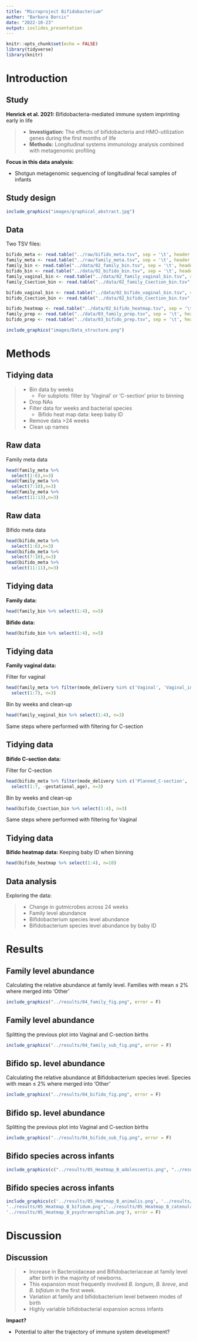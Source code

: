```yaml
---
title: "Microproject Bifidobacterium"
author: "Barbara Borcic"
date: "2022-10-23"
output: ioslides_presentation
---
```


```r
knitr::opts_chunk$set(echo = FALSE)
library(tidyverse)
library(knitr)
```

# Introduction

## Study {.build}

**Henrick et al. 2021:** Bifidobacteria-mediated immune system imprinting early in life

> - **Investigation:** The effects of bifidobacteria and HMO-utilization genes during the first months of life 
-  **Methods:** Longitudinal systems immunology analysis combined with metagenomic profiling

**Focus in this data analysis:**

-  Shotgun metagenomic sequencing of longitudinal fecal samples of infants

## Study design

```r
include_graphics("images/graphical_abstract.jpg")
```

## Data

Two TSV files:

```r
bifido_meta <- read.table("../raw/bifido_meta.tsv", sep = '\t', header = TRUE)
family_meta <- read.table("../raw/family_meta.tsv", sep = '\t', header = TRUE)
family_bin <- read.table("../data/02_family_bin.tsv", sep = '\t', header = TRUE)
bifido_bin <- read.table("../data/02_bifido_bin.tsv", sep = '\t', header = TRUE)
family_vaginal_bin <- read.table("../data/02_family_vaginal_bin.tsv", sep = '\t', header = TRUE)
family_Csection_bin <- read.table("../data/02_family_Csection_bin.tsv", sep = '\t', header = TRUE)

bifido_vaginal_bin <- read.table("../data/02_bifido_vaginal_bin.tsv", sep = '\t', header = TRUE)
bifido_Csection_bin <- read.table("../data/02_bifido_Csection_bin.tsv", sep = '\t', header = TRUE)

bifido_heatmap <- read.table("../data/02_bifido_heatmap.tsv", sep = '\t', header = TRUE)
family_prep <- read.table("../data/03_family_prep.tsv", sep = '\t', header = TRUE)
bifido_prep <- read.table("../data/03_bifido_prep.tsv", sep = '\t', header = TRUE)
```

```r
include_graphics("images/Data_structure.png")
```

# Methods

## Tidying data

> -   Bin data by weeks
>     - For subplots: filter by 'Vaginal' or 'C-section' prior to binning
> -   Drop NAs
> -   Filter data for weeks and bacterial species 
>     - Bifido heat map data: keep baby ID
> -   Remove data \>24 weeks
> -   Clean up names

## Raw data

Family meta data

```r
head(family_meta %>% 
  select(1:6),n=3)
head(family_meta %>% 
  select(7:10),n=3)
head(family_meta %>% 
  select(11:13),n=3)
```
## Raw data

Bifido meta data

```r
head(bifido_meta %>% 
  select(1:6),n=3)
head(bifido_meta %>% 
  select(7:10),n=3)
head(bifido_meta %>% 
  select(11:11),n=3)
```
## Tidying data

**Family data:**

```r
head(family_bin %>% select(1:4), n=5)

```

**Bifido data:**

```r
head(bifido_bin %>% select(1:4), n=5)

```



## Tidying data

**Family vaginal data:**

Filter for vaginal
```r
head(family_meta %>% filter(mode_delivery %in% c('Vaginal', 'Vaginal_instrumental')) %>% 
  select(1:7), n=3)

```
Bin by weeks and clean-up
```r
head(family_vaginal_bin %>% select(1:4), n=3)

```
Same steps where performed with filtering for C-section

## Tidying data

**Bifido C-section data:**

Filter for C-section
```r
head(bifido_meta %>% filter(mode_delivery %in% c('Planned_C-section', 'Acute_C-section')) %>% 
  select(1:7, -gestational_age), n=3)

```
Bin by weeks and clean-up
```r
head(bifido_Csection_bin %>% select(1:4), n=3)

```
Same steps where performed with filtering for Vaginal

## Tidying data
**Bifido heatmap data:**
Keeping baby ID when binning

```r
head(bifido_heatmap %>% select(1:4), n=10)

```

## Data analysis {.build}

Exploring the data:

> - Change in gutmicrobes across 24 weeks
- Family level abundance
- Bifidobacterium species level abundance 
- Bifidobacterium species level abundance by baby ID 

# Results
## Family level abundance
Calculating the relative abundance at family level. Families with mean ≤ 2% where merged into 'Other'

```r
include_graphics("../results/04_family_fig.png", error = F)
```


## Family level abundance
Splitting the previous plot into Vaginal and C-section births

```r
include_graphics("../results/04_family_sub_fig.png", error = F)
```


## Bifido sp. level abundance
Calculating the relative abundance at Bifidobacterium species level. Species with mean ≤ 2% where merged into 'Other'

```r
include_graphics("../results/04_bifido_fig.png", error = F)
```


## Bifido sp. level abundance
Splitting the previous plot into Vaginal and C-section births

```r
include_graphics("../results/04_bifido_sub_fig.png", error = F)
```


## Bifido species across infants

```r
include_graphics(c("../results/05_Heatmap_B_adolescentis.png", "../results/05_Heatmap_B_breve.png"), error = F)
```

## Bifido species across infants
```r
include_graphics(c('../results/05_Heatmap_B_animalis.png', '../results/05_Heatmap_B_angulatum.png',
'../results/05_Heatmap_B_bifidum.png','../results/05_Heatmap_B_catenulatum.png','../results/05_Heatmap_B_dentium.png', '../results/05_Heatmap_B_longum.png','../results/05_Heatmap_B_pseudocatenulatum.png','../results/05_Heatmap_B_pseudolongum.png',
'../results/05_Heatmap_B_psychraerophilum.png'), error = F)
```

# Discussion

## Discussion {.build}

> -  Increase in Bacteroidaceae and Bifidobacteriaceae at family level after birth in the majority of newborns. 
- This expansion most frequently involved _B. longum_, _B. breve_, and _B. bifidum_ in the first week.
- Variation at family and bifidobacterium level between modes of birth
- Highly variable bifidobacterial expansion across infants

**Impact?**

- Potential to alter the trajectory of immune system development? 
